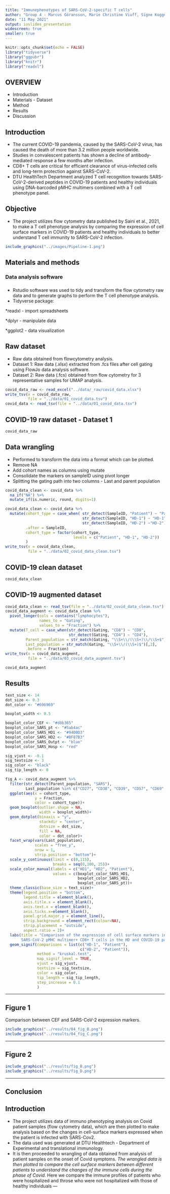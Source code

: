 ```yaml
---
title: "Immunephenotypes of SARS-CoV-2-specific T cells"
author: "Group 4 - Marcus Göransson, Marie Christine Viuff, Signe Koggersbøl Skadsborg, Susana Patricia Hernandez, Yogesh Basavaraju"
date: "11 May 2021"
output: ioslides_presentation
widescreen: true
smaller: true
---
```

```r
knitr::opts_chunk$set(echo = FALSE)
library("tidyverse")
library("ggpubr")
library("knitr")
library("readxl")
```

## OVERVIEW
* Introduction
* Materials - Dataset
* Method
* Results
* Discussion

## Introduction
* The current COVID-19 pandemia, caused by the SARS-CoV-2 virus, has caused the death of more than 3.2 million people worldwide.  
* Studies in convalescent patients has shown a decline of antibody-mediated response a few months after infection. 
* CD8+ T cells are critical for efficient clearance of virus-infected cells and long-term protection against SARS-CoV-2.
* DTU HealthTech Department analyzed T cell recognition towards SARS-CoV-2-derived peptides in COVID-19 patients and healthy individuals using DNA-barcoded pMHC multimers combined with a T cell phenotype panel.

## Objective
* The project utilizes flow cytometry data published by Saini et al., 2021, to make a T cell phenotype analysis by comparing the expression of cell surface markers in COVID-19 patients and healthy individuals to better understand T cell immunity to SARS-CoV-2 infection.

```r
include_graphics("../images/Pipeline-1.png")
```

## Materials and methods

### <b>
### Data analysis software
### </b>
* Rstudio software was used to tidy and transform the flow cytometry raw data and to generate graphs to perform the T cell phenotype analysis. 
* Tidyverse package:

*readxl - import spreadsheets

*dplyr - manipulate data

*ggplot2 - data visualization

## Raw dataset
* Raw data obtained from flowcytometry analysis.
* Dataset 1: Raw data (.xlsx) extracted from .fcs files after cell gating using FlowJo data analysis software.
* Dataset 2: Raw data (.fcs) obtained from flow cytometry for 3 representative samples for UMAP analysis. 

```r
covid_data_raw <- read_excel("../data/_raw/covid_data.xlsx")
write_tsv(x = covid_data_raw,
          file = "../data/01_covid_data.tsv")
covid_data <- read_tsv(file = "../data/01_covid_data.tsv")
```


## COVID-19 raw dataset - Dataset 1 {.smaller}
```r
covid_data_raw
```

## Data wrangling 

* Performed to transform the data into a format which can be plotted. 
* Remove NA
* Add cohort names as columns using mutate
* Consolidate the markers on sampleID using pivot longer
* Splitting the gating path into two columns - Last and parent population

```r
covid_data_clean <- covid_data %>% 
  na_if("NA") %>% 
  mutate_if(is.numeric, round, digits=1)

covid_data_clean <- covid_data %>% 
  mutate(cohort_type = case_when( str_detect(SampleID, "Patient") ~ "Patient",
                                  str_detect(SampleID, "HD-1") ~ "HD-1",
                                  str_detect(SampleID, "HD-2") ~"HD-2"),
         .after = SampleID,
         cohort_type = factor(cohort_type, 
                              levels = c("Patient", "HD-1", "HD-2"))
         )
write_tsv(x = covid_data_clean,
          file = "../data/02_covid_data_clean.tsv")
```

## COVID-19 clean dataset
```r
covid_data_clean
```

## COVID-19 augmented dataset {.smaller}
```r
covid_data_clean <- read_tsv(file = "../data/02_covid_data_clean.tsv")
covid_data_augment <- covid_data_clean %>% 
  pivot_longer(cols = contains("lymphocytes"),
               names_to = "Gating",
               values_to = "Fraction") %>% 
  mutate(T_cell = case_when(str_detect(Gating, "CD8") ~ "CD8",
                            str_detect(Gating, "CD4") ~ "CD4"),
         Parent_population = str_match(Gating, "\\S+\\/(\\S+)\\/\\S+$")[,2],
         Last_population = str_match(Gating, "\\S+\\/(\\S+)$")[,2],
         .before = Fraction)
write_tsv(x = covid_data_augment,
          file = "../data/03_covid_data_augment.tsv")
```

```r
covid_data_augment
```

## Results {.smaller}
```r
text_size <- 14
dot_size <- 0.3
dot_color <- "#696969"

boxplot_width <- 0.5

boxplot_color_CEF <- "#d8b365" 
boxplot_color_SARS_pt <- "#5ab4ac"
boxplot_color_SARS_HD1 <- "#9400D3"
boxplot_color_SARS_HD2 <- "#BF87B3"
boxplot_color_SARS_Outpt <- "blue"
boxplot_color_SARS_Hosp <- "red"

sig_vjust <- -0.1
sig_textsize <- 3
sig_color <- "black"
sig_tip_length <- 0

```


```r
fig_A <- covid_data_augment %>% 
  filter(str_detect(Parent_population, "SARS"),
         Last_population %in% c("CD27", "CD38", "CD39", "CD57", "CD69", "HLA-DR", "PD-1")) %>% 
  ggplot(aes(x = cohort_type, 
             y = Fraction, 
             color = cohort_type))+
  geom_boxplot(outlier.shape = NA,
               width = boxplot_width)+
  geom_dotplot(binaxis = "y",
               stackdir = "center",
               dotsize = dot_size,
               fill = NA,
               color = dot_color)+
  facet_wrap(vars(Last_population),
             scales = "free_y",
             nrow = 1, 
             strip.position = "bottom")+
  scale_y_continuous(limit = c(0,115),
                     breaks = seq(0,100, 25))+
  scale_color_manual(labels = c("HD1", "HD2", "Patient"),
                     values = c(boxplot_color_SARS_HD1,
                                boxplot_color_SARS_HD2,
                                boxplot_color_SARS_pt))+
  theme_classic(base_size = text_size)+
  theme(legend.position = "bottom",
        legend.title = element_blank(),
        axis.title.x = element_blank(),
        axis.text.x = element_blank(),
        axis.ticks.x=element_blank(),
        panel.grid.major.y = element_line(),
        strip.background = element_rect(colour=NA),
        strip.placement = "outside",
        aspect.ratio = 2)+
  labs(title = "Comparison of the expression of cell surface markers in 
       SARS-CoV-2 pMHC multimer+ CD8+ T cells in the HD and COVID-19 patient cohorts.")+
  geom_signif(comparisons = list(c("HD-1", "Patient"),
                                 c("HD-2", "Patient")),
              method = "kruskal.test",
              map_signif_level = TRUE,
              vjust = sig_vjust,
              textsize = sig_textsize,
              color = sig_color,
              tip_length = sig_tip_length, 
              step_increase = 0.1
              )
```
---

## Figure 1
Comparison between CEF and SARS-CoV-2 expression markers.

```r
include_graphics("../results/04_fig_B.png")
include_graphics("../results/04_fig_C.png")
```
---

## Figure 2
```r
include_graphics("../results/fig_B.png")
include_graphics("../results/fig_D.png")
```
---




## Conclusion

## Introduction
* The project utilizes data of immuno phenotyping analysis on Covid patient samples (flow cytometry data), which are then plotted to make analysis based on the changes in cell-surface markers expressed when the patient is infected with SARS-Cov2.
* The data used was generated at DTU Healthtech - Department of Experimental and translational immunology.
* It is then proceeded to wrangling of data obtained from analysis of patient samples on the onset of Covid symptoms.
*The wrangled data is then plotted to compare the cell surface markers between different patients to understand the changes of the immune cells during the phase of Covid.
*Here we compare the immune profiles of patients who were hospitalized and throse who were not hospitalized with those of healthy individuals
---
